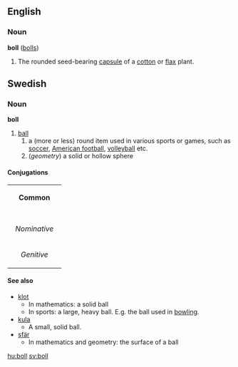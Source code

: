 ==English==
=== Noun ===
'''boll''' ([[bolls]])

# The rounded seed-bearing [[capsule]] of a [[cotton]] or [[flax]] plant.

== Swedish ==
=== Noun ===
'''boll'''

#[[ball]]
## a (more or less) round item used in various sports or games, such as [[soccer]], [[American football]], [[volleyball]] etc.
## (''geometry'') a solid or hollow sphere

====Conjugations====
{| border=1 cellspacing=0 
| bgcolor=#FFFFF0 colspan=5 align=center | '''Common''' 
|- 
|- bgcolor=#FFFFF0 align=center 
! rowspan=2 | 
| colspan=2 width=105 | ''Singular'' 
| colspan=2 | ''Plural'' 
|- bgcolor=#FFFFF0 align=center 
| width=105 | ''Indefinite'' 
| width=105 | ''Definite'' 
| width=105 | ''Indefinite'' 
|  width=105 | ''Definite'' 
|- align=center 
| width=105 bgcolor=#FFFFF0 | ''Nominative'' 
| [[boll]] 
| [[bollen]] 
| [[bollar]] 
| [[bollarna]] 
|- align=center 
| width=105 bgcolor=#FFFFF0 | ''Genitive'' 
| [[bolls]] 
| [[bollens]] 
| [[bollars]] 
| [[bollarnas]]
|} 

====See also====
*[[klot]]
**In mathematics: a solid ball
**In sports: a large, heavy ball. E.g. the ball used in [[bowling]].
*[[kula]]
**A small, solid ball. 
*[[sfär]]
**In mathematics and geometry: the surface of a ball

[[hu:boll]]
[[sv:boll]]